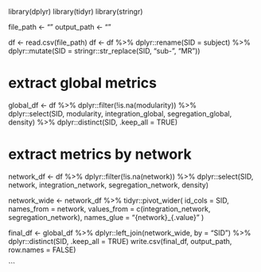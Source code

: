 
library(dplyr)
library(tidyr)
library(stringr)

file_path <- ""
output_path <- ""

df <- read.csv(file_path)
df <- df %>%
  dplyr::rename(SID = subject) %>%
  dplyr::mutate(SID = stringr::str_replace(SID, "sub-", "MR"))

# extract global metrics 
global_df <- df %>%
  dplyr::filter(!is.na(modularity)) %>%        
  dplyr::select(SID, modularity, integration_global, segregation_global, density) %>%
  dplyr::distinct(SID, .keep_all = TRUE)       

# extract metrics by network
network_df <- df %>%
  dplyr::filter(!is.na(network)) %>%
  dplyr::select(SID, network, integration_network, segregation_network, density)

network_wide <- network_df %>%
  tidyr::pivot_wider(
    id_cols = SID,
    names_from = network,
    values_from = c(integration_network, segregation_network),
    names_glue = "{network}_{.value}"
  )


final_df <- global_df %>%
  dplyr::left_join(network_wide, by = "SID") %>%
  dplyr::distinct(SID, .keep_all = TRUE)
write.csv(final_df, output_path, row.names = FALSE)



```

